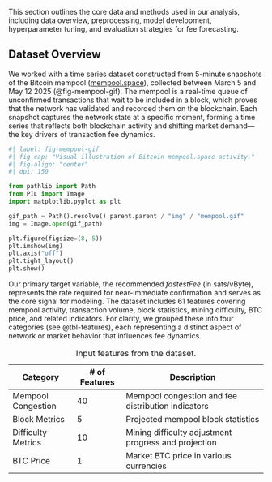 This section outlines the core data and methods used in our analysis, including data overview, preprocessing, model development, hyperparameter tuning, and evaluation strategies for fee forecasting.

## Dataset Overview

We worked with a time series dataset constructed from 5-minute snapshots of the Bitcoin mempool ([mempool.space](https://mempool.space/)), collected between March 5 and May 12 2025 (@fig-mempool-gif). The mempool is a real-time queue of unconfirmed transactions that wait to be included in a block, which proves that the network has validated and recorded them on the blockchain. Each snapshot captures the network state at a specific moment, forming a time series that reflects both blockchain activity and shifting market demand—the key drivers of transaction fee dynamics.

```python
#| label: fig-mempool-gif
#| fig-cap: "Visual illustration of Bitcoin mempool.space activity."
#| fig-align: "center"
#| dpi: 150

from pathlib import Path
from PIL import Image
import matplotlib.pyplot as plt

gif_path = Path().resolve().parent.parent / "img" / "mempool.gif"
img = Image.open(gif_path)

plt.figure(figsize=(8, 5))
plt.imshow(img)
plt.axis("off")
plt.tight_layout()
plt.show()
```

Our primary target variable, the recommended *fastestFee* (in sats/vByte), represents the rate required for near-immediate confirmation and serves as the core signal for modeling. The dataset includes 61 features covering mempool activity, transaction volume, block statistics, mining difficulty, BTC price, and related indicators. For clarity, we grouped these into four categories (see @tbl-features), each representing a distinct aspect of network or market behavior that influences fee dynamics.

::: {.table #tbl-features}

Table: Input features from the dataset.

| **Category**           | **# of Features** | **Description**                                     |
|------------------------|-------------------|-----------------------------------------------------|
| Mempool Congestion     | 40                | Mempool congestion and fee distribution indicators  |
| Block Metrics          | 5                 | Projected mempool block statistics                  |
| Difficulty Metrics     | 10                | Mining difficulty adjustment progress and projection|
| BTC Price              | 1                 | Market BTC price in various currencies              |
:::